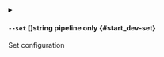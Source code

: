 
<details className="config-field -function" data-expandable="false">
<summary>

#### `--set` <span class="config-field-type">[]string</span> <span class="config-field-enum"></span> <span class="config-field-default -return"></span> <span class="config-field-required" data-required="false">pipeline only</span>  {#start_dev-set}

Set configuration

</summary>



</details>
